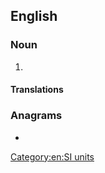 {{also|yotta-meter}}
==English==

===Noun===
{{en-noun}}

# {{alternative spelling of|yottametre|from=US|lang=en}}

====Translations====
{{trans-see|yottametre}}

===Anagrams===
* {{anagrams|en|a=aeemorttty|yottametre}}

[[Category:en:SI units]]